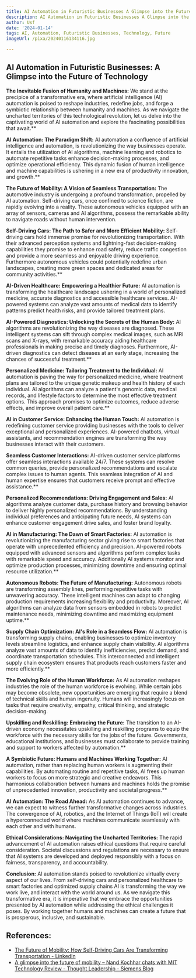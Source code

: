 ```yaml
---
title: AI Automation in Futuristic Businesses A Glimpse into the Future of Technology
description: AI Automation in Futuristic Businesses A Glimpse into the Future of Technology
author: Usf
date: '2024-01-14'
tags: AI, Automation, Futuristic Businesses, Technology, Future
imageUrl: /pixa/20240116134116.jpg

---
```

## AI Automation  in Futuristic Businesses: A Glimpse into the Future of Technology

**The Inevitable Fusion of Humanity and Machines:**
We stand at the precipice of a transformative era, where artificial  intelligence (AI) automation is poised to reshape  industries, redefine jobs, and forge a symbiotic relationship  between humanity and machines. As we navigate the  uncharted territories of this technological revolution, let us delve into the captivating  world  of AI  automation and explore the fascinating possibilities  that await.**

**AI  Automation: The Paradigm Shift:**
AI automation a confluence of artificial intelligence and automation, is revolutionizing the way businesses operate. It entails the utilization of AI algorithms, machine  learning  and robotics to automate repetitive tasks enhance decision-making processes,  and optimize  operational efficiency. This  dynamic  fusion  of human  intelligence  and machine  capabilities is ushering in  a new era of productivity innovation,  and growth.**

**The Future of Mobility:  A Vision of Seamless Transportation:**
The automotive industry is undergoing a profound transformation, propelled by AI automation. Self-driving cars, once confined to science fiction, are rapidly evolving into a  reality. These autonomous vehicles equipped  with an array of sensors, cameras and AI algorithms, possess the remarkable ability to navigate  roads  without human intervention.

**Self-Driving Cars: The Path to Safer and More Efficient Mobility:**
Self-driving cars hold immense promise for revolutionizing transportation.  With their advanced  perception systems and lightning-fast decision-making capabilities they promise  to enhance road safety, reduce traffic congestion and provide a more seamless and enjoyable driving  experience. Furthermore  autonomous vehicles could potentially redefine urban landscapes, creating more green spaces and dedicated areas  for  community activities.**

**AI-Driven Healthcare: Empowering a Healthier Future:**
AI automation is transforming the healthcare landscape ushering in  a world of personalized medicine, accurate  diagnostics and accessible healthcare services. AI-powered systems can analyze vast amounts of medical data to identify patterns predict health risks, and provide tailored treatment plans.

**AI-Powered Diagnostics: Unlocking the Secrets of the Human Body:**
AI algorithms are revolutionizing the way diseases are diagnosed. These intelligent systems  can sift through complex medical images,  such as MRI scans and X-rays, with remarkable accuracy aiding healthcare professionals in making precise and timely diagnoses. Furthermore, AI-driven diagnostics can  detect  diseases at an early stage, increasing  the chances of successful treatment.**

**Personalized Medicine: Tailoring Treatment to the  Individual:**
AI automation is  paving the way for personalized medicine, where treatment plans are tailored to the unique genetic makeup and health history of each individual. AI algorithms can analyze a patient's genomic  data,  medical records, and  lifestyle factors to determine the most effective  treatment options. This approach promises to optimize outcomes, reduce adverse effects, and improve overall patient care.**

**AI  in Customer Service: Enhancing the Human Touch:**
AI automation is redefining customer service providing businesses with the tools to deliver  exceptional and personalized experiences.  AI-powered chatbots, virtual assistants, and recommendation engines are transforming the way businesses interact with their customers.

**Seamless Customer Interactions:**
AI-driven customer service platforms offer seamless interactions available 24/7. These systems can  resolve common queries, provide personalized recommendations and escalate complex issues  to human agents. This seamless integration  of AI and  human expertise ensures that customers receive prompt and effective assistance.**

**Personalized Recommendations: Driving Engagement and Sales:**
AI algorithms analyze  customer data, purchase history and browsing behavior to deliver highly personalized recommendations. By understanding individual preferences and anticipating future needs, AI systems can  enhance customer engagement drive sales, and foster brand loyalty.

**AI  in Manufacturing: The Dawn of Smart Factories:**
AI automation is revolutionizing the manufacturing sector giving rise to smart factories that operate with unprecedented efficiency and  precision. AI-powered robots equipped with advanced sensors  and algorithms perform complex tasks with remarkable speed  and accuracy. Additionally AI systems monitor and optimize production processes, minimizing downtime and  ensuring optimal  resource utilization.**

**Autonomous Robots: The Future of Manufacturing:**
Autonomous robots are transforming  assembly lines, performing repetitive tasks with unwavering accuracy. These intelligent machines can adapt to changing production requirements increasing flexibility and productivity. Moreover, AI algorithms can analyze data from sensors embedded in robots to predict maintenance needs,  minimizing downtime and maximizing equipment uptime.**

**Supply Chain Optimization: AI's  Role  in a Seamless Flow:**
AI automation is transforming supply chains, enabling businesses to optimize inventory levels streamline logistics, and enhance supply  chain  visibility. AI algorithms analyze  vast amounts of data to identify inefficiencies, predict demand,  and coordinate transportation schedules. This interconnected and intelligent supply chain ecosystem ensures  that products reach customers faster  and more efficiently.**

**The Evolving Role of the Human Workforce:**
As AI automation reshapes industries the role of  the human workforce is evolving. While certain jobs may become obsolete,  new opportunities are emerging that require a blend of technical  skills and  human ingenuity. Humans will increasingly focus on tasks that require creativity, empathy, critical thinking, and strategic  decision-making.

**Upskilling and Reskilling: Embracing the  Future:**
The transition to an AI-driven economy necessitates upskilling and reskilling programs to equip the workforce with the necessary skills  for the jobs of  the future. Governments,  educational institutions, and businesses must collaborate to provide training and support to workers affected by automation.**

**A Symbiotic Future: Humans and Machines Working Together:**
AI automation, rather than replacing human workers is augmenting their capabilities.  By automating routine and repetitive tasks, AI frees up human  workers to focus  on more strategic and creative endeavors. This harmonious collaboration between humans and machines  holds the promise of unprecedented innovation, productivity and societal progress.**

**AI Automation: The Road Ahead:**
As AI automation  continues to advance, we can expect to  witness further transformative changes across industries. The convergence of AI, robotics, and the Internet of  Things (IoT) will create a hyperconnected  world where  machines communicate seamlessly with each other and with humans.

**Ethical Considerations:  Navigating  the Uncharted  Territories:**
The rapid advancement  of AI automation raises ethical questions that require careful consideration. Societal discussions and regulations are necessary to ensure that  AI systems are developed and deployed responsibly with a focus on fairness,  transparency, and accountability.

**Conclusion:**
AI automation  stands poised to revolutionize virtually every aspect of our lives. From self-driving cars and personalized healthcare to  smart factories and optimized supply chains AI is transforming the way we work live, and interact with the world around us. As we  navigate this transformative era, it is imperative that we embrace the opportunities presented by AI automation while addressing the ethical challenges  it poses.  By working together humans and machines can create a future that is prosperous, inclusive, and sustainable.

## References:
- [The Future of Mobility: How Self-Driving Cars Are Transforming Transportation - LinkedIn](https://www.linkedin.com/pulse/future-mobility-how-self-driving-cars-transforming-philippe-dubost-d3zhf)
- [A glimpse into the future of mobility – Nand Kochhar chats with MIT Technology Review - Thought Leadership - Siemens Blog](https://blogs.sw.siemens.com/thought-leadership/2021/10/29/a-glimpse-into-the-future-of-mobility-nand-kochhar-chats-with-mit-technology-review/)

